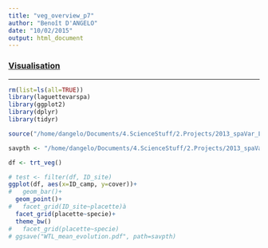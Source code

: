 ```yaml
---
title: "veg_overview_p7"
author: "Benoît D'ANGELO"
date: "10/02/2015"
output: html_document
---
```


<h3><a href="../vis_toc.html"> Visualisation </a></h3>
***

```r
rm(list=ls(all=TRUE))
library(laguettevarspa)
library(ggplot2)
library(dplyr)
library(tidyr)

source("/home/dangelo/Documents/4.ScienceStuff/2.Projects/2013_spaVar_LG/src/functions/trt_veg.R")

savpth <- "/home/dangelo/Documents/4.ScienceStuff/2.Projects/2013_spaVar_LG/graphs/visualisation"
```

```r
df <- trt_veg()
```

```r
# test <- filter(df, ID_site)
ggplot(df, aes(x=ID_camp, y=cover))+
#   geom_bar()+
  geom_point()+
#   facet_grid(ID_site~placette)à
  facet_grid(placette~specie)+
  theme_bw()
#   facet_grid(placette~specie)
# ggsave("WTL_mean_evolution.pdf", path=savpth)

```

